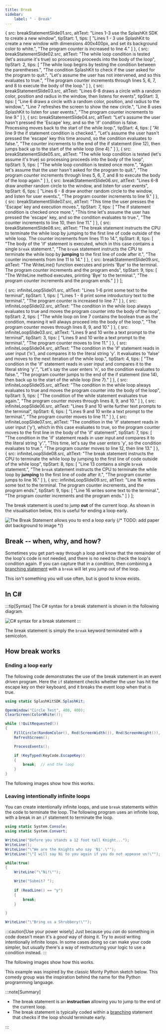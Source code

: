 ```yaml
---
title: Break
sidebar:
    label: " - Break"
---
```




  {
    src: breakStatementSlide01.src,
    altText: "Lines 1-3 use the SplashKit SDK to create a new window",
    tipStart: 1,
    tips: [
      "Lines 1 - 3 use SplashKit to create a new window with dimensions 400x400px, and set its background color to white.",
      "The program counter is increased to line 4."
    ]
  },
  {
    src: breakStatementSlide02.src,
    altText: "The while loop condition is tested (let's assume it's true) so processing proceeds into the body of the loop",
    tipStart: 2,
    tips: [
      "The while loop begins by testing the condition between the parentheses.",
      "The condition SplashKit to check if the user asked for the program to quit.",
      "Let's assume the user has not intervened, and so this evaluates to <span class='booleanTrue'>true</span>.",
      "The program counter increments through lines 5, 6, 7, and 8 to execute the body of the loop."
    ]
  },
  {
    src: breakStatementSlide03.src,
    altText: "Lines 6-8 draws a circle with a random color, position and radius in the window, then listens for events",
    tipStart: 3,
    tips: [
      "Line 6 draws a circle with a random color, position, and radius to the window.",
      "Line 7 refreshes the screen to show the new circle.",
      "Line 8 uses SplashKit to listen for user events.",
      "The program counter increments to line 9."
    ]
  },
  {
    src: breakStatementSlide04.src,
    altText: "Let's assume the user hasn't pressed the 'Escape' key, and so the 'if' condition is false. Processing moves back to the start of the while loop.",
    tipStart: 4,
    tips: [
      "At line 9 the if statement condition is checked.",
      "Let's assume the user hasn't pressed the 'escape' key this time around, so the condition evaluates to <span class='booleanFalse'>false</span>.",
      "The counter increments to the end of the if statement (line 12), then jumps back up to the start of the while loop (line 4)."
    ]
  },
  {
    src: breakStatementSlide05.src,
    altText: "The while loop condition is tested (let's assume it's true) so processing proceeds into the body of the loop",
    tipStart: 5,
    tips: [
      "The while loop condition is tested once more.",
      "Again let's assume that the user hasn't asked for the program to quit.",
      "The program counter increments through lines 5, 6, 7, and 8 to execute the body of the loop again."
    ]
  },
  {
    src: breakStatementSlide06.src,
    altText: "Lines 6-8 draw another random circle to the window, and listen for user events",
    tipStart: 6,
    tips: [
      "Lines 6 - 8 draw another random circle to the window, and listen for user events.",
      "The program counter increments to line 9."
    ]
  },
  {
    src: breakStatementSlide07.src,
    altText: "This time the user presses the 'Escape' key and execution moves.",
    tipStart: 7,
    tips: [
      "The if statement condition is checked once more.",
      "This time let's assume the user has pressed the 'escape' key, and so the condition evaluates to <span class='booleanTrue'>true</span>.",
      "The counter increments to line 10, then line 11."
    ]
  },
  {
    src: breakStatementSlide08.src,
    altText: "The break statement instructs the CPU to terminate the while loop by jumping to the first line of code outside of the while loop. The counter increments from lines 11 to 14.",
    tipStart: 8,
    tips: [
      "The body of the 'if' statement is executed, which in this case contains a single <code>break</code> statement.",
      "The <code>break</code> statement instructs the CPU to terminate the while loop by <strong>jumping</strong> to the first line of code after it.",
      "The counter increments from line 11 to 14."
    ]
  },
  {
    src: breakStatementSlide09.src,
    altText: "The WriteLine() function executes and prints 'Bye' to the terminal. The program counter increments and the program ends",
    tipStart: 9,
    tips: [
      "The WriteLine method executes, printing 'Bye' to the terminal.",
      "The program counter increments and the program ends."
    ]
  }
];


  {
    src: infiniteLoopSlide01.src,
    altText: "Lines 1-6 print some text to the terminal",
    tipStart: 1,
    tips: [
      "Lines 1 - 6 print some introductory text to the terminal.",
      "The program counter is increased to line 7."
    ]
  },
  {
    src: infiniteLoopSlide02.src,
    altText: "The condition in the while loop always evaluates to true and moves the program counter into the body of the loop",
    tipStart: 2,
    tips: [
      "The while loop on line 7 contains the boolean <span class='booleanTrue'>true</span> as the condition, meaning it will always proceed into the body of the loop.",
      "The program counter moves through lines 8, 9, and 10."
    ]
  },
  {
    src: infiniteLoopSlide03.src,
    altText: "Lines 9 and 10 write a text prompt to the terminal",
    tipStart: 3,
    tips: [
      "Lines 9 and 10 write a text prompt to the terminal.",
      "The program counter moves to line 11."
    ]
  },
  {
    src: infiniteLoopSlide04.src,
    altText: "The condition in the 'if' statement reads in user input ('n'), and compares it to the literal string 'y'. It evaluates to 'false' and moves to the next iteration of the while loop.",
    tipStart: 4,
    tips: [
      "The condition in the 'if' statement reads in user input and compares it to the literal string 'y'.",
      "Let's say the user enters 'n', so the condition evaluates to <span class='booleanFalse'>false</span>.",
      "The program counter jumps to the end of the if statement (line 14), then back up to the start of the while loop (line 7)."
    ]
  },
  {
    src: infiniteLoopSlide05.src,
    altText: "The condition in the while loop always evaluates to true and moves the program counter into the body of the loop",
    tipStart: 5,
    tips: [
      "The condition of the while statement evaluates <span class='booleanTrue'>true</span> again.",
      "The program counter moves through lines 8, 9, and 10."
    ]
  },
  {
    src: infiniteLoopSlide06.src,
    altText: "Lines 9 and 10 write further text prompts to the terminal",
    tipStart: 6,
    tips: [
      "Lines 9 and 10 write a text prompt to the terminal.",
      "The program counter moves to line 11."
    ]
  },
  {
    src: infiniteLoopSlide07.src,
    altText: "The condition in the 'if' statement reads in user input ('y'), which in this case evaluates to true, so the program counter moves to the first line in the body of the 'if' statement",
    tipStart: 7,
    tips: [
      "The condition in the 'if' statement reads in user input and compares it to the literal string 'y'.",
      "This time, let's say the user enters 'y', so the condition evaluates to <span class='booleanFalse'>true</span>.",
      "The program counter moves to line 12, then line 13."
    ]
  },
  {
    src: infiniteLoopSlide08.src,
    altText: "The break statement instructs the CPU to terminate the while loop by jumping to the first line of code outside of the while loop",
    tipStart: 8,
    tips: [
      "Line 13 contains a single <code>break</code> statement.",
      "The <code>break</code> statement instructs the CPU to terminate the while loop by <strong>jumping</strong> to the first line of code after it.",
      "The program counter jumps to line 16."
    ]
  },
  {
    src: infiniteLoopSlide09.src,
    altText: "Line 16 writes some text to the terminal. The program counter increments, and the program ends.",
    tipStart: 9,
    tips: [
      "Line 16 writes some text to the terminal.",
      "The program counter increments and the program ends."
    ]
  }
];

The break statement is used to jump **out** of the current loop. As shown in the visualisation below, this is useful for ending a loop early.

![The Break Statement allows you to end a loop early](./images/statement-break.png "The Break Statement allows you to end a loop early")
{/* TODO: add paper dot background to image */}

## Break -- when, why, and how?

Sometimes you get part-way through a loop and know that the remainder of the loop's code is not needed, and there is no need to check the loop's condition again. If you can capture that in a condition, then combining a [branching statement](../03-0-branching) with a `break` will let you jump out of the loop.

This isn't something you will use often, but is good to know exists.

## In C#

:::tip[Syntax]
The C# syntax for a break statement is shown in the following diagram.

![C# syntax for a break statement](./images/break-statement.png)
:::

The break statement is simply the `break` keyword terminated with a semicolon.

## How break works

### Ending a loop early

The following code demonstrates the use of the break statement in an event driven program. Here the `if` statement checks whether the user has hit the escape key on their keyboard, and it breaks the event loop when that is true.

```csharp
using static SplashKitSDK.SplashKit;

OpenWindow("Circle Test", 400, 400);
ClearScreen(ColorWhite());

while (!QuitRequested())
{
    FillCircle(RandomColor(), Rnd(ScreenWidth()), Rnd(ScreenHeight()), Rnd(50));
    RefreshScreen();

    ProcessEvents();

    if (KeyTyped(KeyCode.EscapeKey))
    {
        break;  // end the loop
    }
}
```

The following images show how this works.

<MySwiper client:only height="" images={sliderImagesBreakStatement}></MySwiper>

### Leaving intentionally infinite loops

You can create intentionally infinite loops, and use `break` statements within the code to terminate the loop. The following program uses an infinite loop, with a break in an `if` statement to terminate the loop.

```csharp
using static System.Console;
using static System.Convert;

WriteLine("Before you stands a 12 foot tall Knight...");
WriteLine();
WriteLine("\"We are the Knights who say 'Ni'.\"");
WriteLine("\"I will say Ni to you again if you do not appease us!\"");

while(true)
{
    WriteLine("\"Ni!\"");

    Write("Submit? ");
    
    if (ReadLine() == "y")
    {
        break;
    }

}

WriteLine("\"Bring us a Shrubbery!\"");
```

:::caution[Use your power wisely]
Just because you *can* do something in code doesn't mean it's a *good* way of doing it.
Try to avoid writing intentionally infinite loops.
In some cases doing so can make your code simpler, but usually there's a way of restructuring your logic to use a condition instead.
:::

The following images show how this works.

<MySwiper client:only height="" images={sliderImagesInfiniteLoop}></MySwiper>

This example was inspired by the classic Monty Python sketch below. This comedy group was the inspiration behind the name for the Python programming language.

<div class="not-content">
  <YouTube id="zIV4poUZAQo" params="fs=1&start=104&modestbranding=1&rel=0&autoplay=1"/>
</div>

:::note[Summary]

- The break statement is an **instruction** allowing you to jump to the end of the current loop.
- The break statement is typically coded within a [branching](../03-0-branching) statement that checks if the loop should terminate early.

:::
